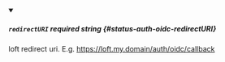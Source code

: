 
<details className="config-field" data-expandable="false" open>
<summary>

##### `redirectURI` <span className="config-field-required" data-required="false">required</span> <span className="config-field-type">string</span> <span className="config-field-default"></span> <span className="config-field-enum"></span> {#status-auth-oidc-redirectURI}

loft redirect uri. E.g. https://loft.my.domain/auth/oidc/callback

</summary>



</details>
